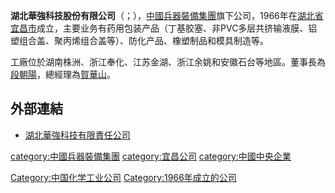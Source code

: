 '''湖北華強科技股份有限公司'''（'''{{lang-en|Hubei Huaqiang High-Tech Co.,ltd.}}'''；{{Sse|688151|name=华强科技}}），[[中國兵器裝備集團|中國兵器裝備集團]]旗下公司，1966年在[[湖北省|湖北省]][[宜昌市|宜昌市]]成立，主要业务有药用包装产品（丁基胶塞、非PVC多层共挤输液膜、铝塑组合盖、聚丙烯组合盖等）、防化产品、橡塑制品和模具制造等。

工廠位於湖南株洲、浙江奉化、江苏金湖、浙江余姚和安徽石台等地區。董事長為[[段朝陽|段朝陽]]，總經理為[[賀華山|賀華山]]。

==外部連結==
*[https://web.archive.org/web/20110902023711/http://www.hqtc.com/ 湖北華強科技有限責任公司]

{{中國兵器裝備集團}}
[[Category:中国化学工业公司|Category:中国化学工业公司]]
[[category:中國兵器裝備集團|category:中國兵器裝備集團]]
[[category:宜昌公司|category:宜昌公司]]
[[category:中國中央企業|category:中國中央企業]]
[[Category:1966年成立的公司|Category:1966年成立的公司]]